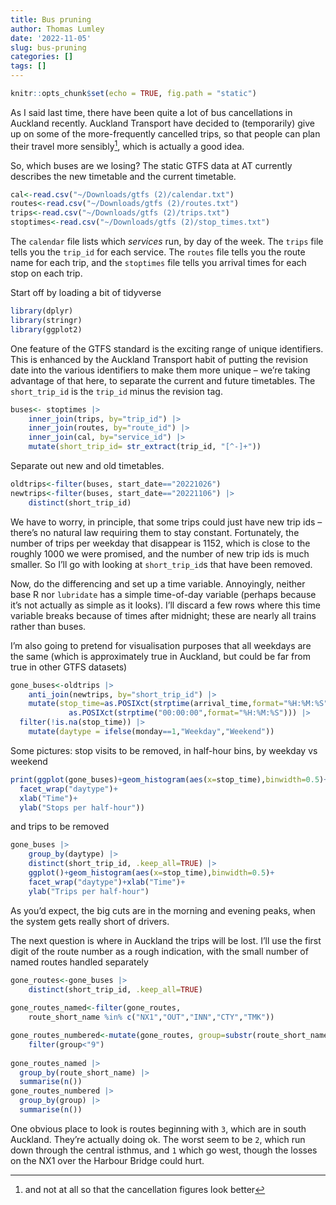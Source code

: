 ```yaml
---
title: Bus pruning
author: Thomas Lumley
date: '2022-11-05'
slug: bus-pruning
categories: []
tags: []
---
```


```r
knitr::opts_chunk$set(echo = TRUE, fig.path = "static")
```

As I said last time, there have been quite a lot of bus cancellations in Auckland recently. Auckland Transport have decided to (temporarily) give up on some of the more-frequently cancelled trips, so that people can plan their travel more sensibly^[and not at all so that the cancellation figures look better], which is actually a good idea.

So, which buses are we losing? The static GTFS data at AT currently describes the new timetable and the current timetable.

```r
cal<-read.csv("~/Downloads/gtfs (2)/calendar.txt")
routes<-read.csv("~/Downloads/gtfs (2)/routes.txt")
trips<-read.csv("~/Downloads/gtfs (2)/trips.txt")
stoptimes<-read.csv("~/Downloads/gtfs (2)/stop_times.txt")
```

The `calendar` file lists which *services* run, by day of the week. The `trips` file tells you the `trip_id` for each service. The `routes` file tells you the route name for each trip, and the `stoptimes` file tells you arrival times for each stop on each trip. 

Start off by loading a bit of tidyverse

```r
library(dplyr)
library(stringr)
library(ggplot2)
```

One feature of the GTFS standard is the exciting range of unique identifiers. This is enhanced by the Auckland Transport habit of putting the revision date into the various identifiers to make them more unique -- we're taking advantage of that here, to separate the current and future timetables. The `short_trip_id` is the `trip_id` minus the revision tag.

```r
buses<- stoptimes |> 
	inner_join(trips, by="trip_id") |>
	inner_join(routes, by="route_id") |>
	inner_join(cal, by="service_id") |>
	mutate(short_trip_id= str_extract(trip_id, "[^-]+"))
```	

Separate out new and old timetables. 
```	r
oldtrips<-filter(buses, start_date=="20221026")	
newtrips<-filter(buses, start_date=="20221106")	|> 
	distinct(short_trip_id)
```

We have to worry, in principle, that some trips could just have new trip ids -- there's no natural law requiring them to stay constant. Fortunately, the number of trips per weekday that disappear is 1152, which is close to the roughly 1000 we were promised, and the number of new trip ids is much smaller. So I'll go with looking at `short_trip_id`s that have been removed.

Now, do the differencing and set up a time variable. Annoyingly, neither base R nor `lubridate` has a simple time-of-day variable (perhaps because it's not actually as simple as it looks).  I'll discard a few rows where this time variable breaks because of times after midnight; these are nearly all trains rather than buses.

I'm also going to pretend for visualisation purposes that all weekdays are the same (which is approximately true in Auckland, but could be far from true in other GTFS datasets)

```r
gone_buses<-oldtrips |>
	anti_join(newtrips, by="short_trip_id") |>
	mutate(stop_time=as.POSIXct(strptime(arrival_time,format="%H:%M:%S"))-
	         as.POSIXct(strptime("00:00:00",format="%H:%M:%S"))) |>
  filter(!is.na(stop_time)) |>
	mutate(daytype = ifelse(monday==1,"Weekday","Weekend"))
```

Some pictures: stop visits to be removed, in half-hour bins, by weekday vs weekend
```r
print(ggplot(gone_buses)+geom_histogram(aes(x=stop_time),binwidth=0.5)+
  facet_wrap("daytype")+
  xlab("Time")+
  ylab("Stops per half-hour"))
```

and trips to be removed

```r
gone_buses |> 
	group_by(daytype) |> 
	distinct(short_trip_id, .keep_all=TRUE) |>
	ggplot()+geom_histogram(aes(x=stop_time),binwidth=0.5)+
    facet_wrap("daytype")+xlab("Time")+
    ylab("Trips per half-hour")
```

As you'd expect, the big cuts are in the morning and evening peaks, when the system gets really short of drivers.


The next question is where in Auckland the trips will be lost. I'll use the first digit of the route number as a rough indication, with the small number of named routes handled separately

```r
gone_routes<-gone_buses |>
 	distinct(short_trip_id, .keep_all=TRUE)
 	
gone_routes_named<-filter(gone_routes, 
	route_short_name %in% c("NX1","OUT","INN","CTY","TMK"))

gone_routes_numbered<-mutate(gone_routes, group=substr(route_short_name,1,1)) |>
	filter(group<"9")
	
gone_routes_named |> 
  group_by(route_short_name) |> 
  summarise(n())	
gone_routes_numbered |> 
  group_by(group) |> 
  summarise(n())	
```

One obvious place to look is routes beginning with `3`, which are in south Auckland. They're actually doing ok. The worst seem to be `2`, which run down through the central isthmus, and `1` which go west, though the losses on the NX1 over the Harbour Bridge could hurt. 